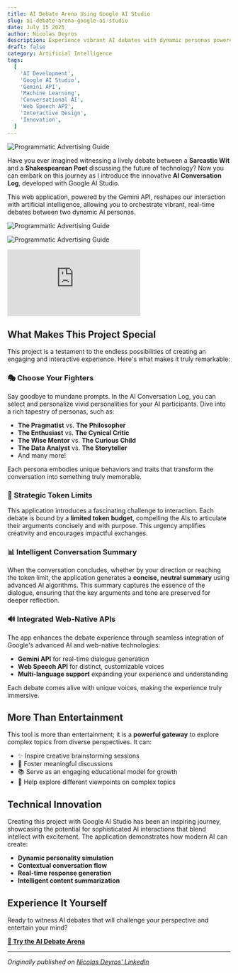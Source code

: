```yaml
---
title: AI Debate Arena Using Google AI Studio
slug: ai-debate-arena-google-ai-studio
date: July 15 2025
author: Nicolas Deyros
description: Experience vibrant AI debates with dynamic personas powered by Google AI Studio and Gemini API.
draft: false
category: Artificial Intelligence
tags:
  [
    'AI Development',
    'Google AI Studio',
    'Gemini API',
    'Machine Learning',
    'Conversational AI',
    'Web Speech API',
    'Interactive Design',
    'Innovation',
  ]
---
```



<Image
	src={AI_Debate_Arena}
	alt="Programmatic Advertising Guide"
	class="mb-8 w-full rounded-lg shadow-lg"
/>

Have you ever imagined witnessing a lively debate between a **Sarcastic Wit** and a **Shakespearean Poet** discussing the future of technology? Now you can embark on this journey as I introduce the innovative **AI Conversation Log**, developed with Google AI Studio.

This web application, powered by the Gemini API, reshapes our interaction with artificial intelligence, allowing you to orchestrate vibrant, real-time debates between two dynamic AI personas.

<Image
	src={AI_Debate_Arena1}
	alt="Programmatic Advertising Guide"
	class="mx-auto mb-8 w-1/2 rounded-lg shadow-lg"
/>

<Image
	src={AI_Debate_Arena2}
	alt="Programmatic Advertising Guide"
	class="mx-auto mb-8 w-1/2 rounded-lg shadow-lg"
/>

<div class="relative mb-8 aspect-video w-full overflow-hidden rounded-lg shadow-lg">
	<iframe
		src="https://www.youtube.com/embed/KveU2UVJD80?playlist=KveU2UVJD80&controls=1&autoplay=1&rel=0&loop=0"
		class="absolute inset-0 h-full w-full"
		frameborder="0"
		allow="accelerometer; autoplay; clipboard-write; encrypted-media; gyroscope; picture-in-picture"
		allowfullscreen
		loading="lazy"
		title="AI Debate Arena Demo"></iframe>
</div>

## What Makes This Project Special

This project is a testament to the endless possibilities of creating an engaging and interactive experience. Here's what makes it truly remarkable:

### 🎭 Choose Your Fighters

Say goodbye to mundane prompts. In the AI Conversation Log, you can select and personalize vivid personalities for your AI participants. Dive into a rich tapestry of personas, such as:

- **The Pragmatist** vs. **The Philosopher**
- **The Enthusiast** vs. **The Cynical Critic**
- **The Wise Mentor** vs. **The Curious Child**
- **The Data Analyst** vs. **The Storyteller**
- And many more!

Each persona embodies unique behaviors and traits that transform the conversation into something truly memorable.

### 🧠 Strategic Token Limits

This application introduces a fascinating challenge to interaction. Each debate is bound by a **limited token budget**, compelling the AIs to articulate their arguments concisely and with purpose. This urgency amplifies creativity and encourages impactful exchanges.

### 📊 Intelligent Conversation Summary

When the conversation concludes, whether by your direction or reaching the token limit, the application generates a **concise, neutral summary** using advanced AI algorithms. This summary captures the essence of the dialogue, ensuring that the key arguments and tone are preserved for deeper reflection.

### 🔊 Integrated Web-Native APIs

The app enhances the debate experience through seamless integration of Google's advanced AI and web-native technologies:

- **Gemini API** for real-time dialogue generation
- **Web Speech API** for distinct, customizable voices
- **Multi-language support** expanding your experience and understanding

Each debate comes alive with unique voices, making the experience truly immersive.

## More Than Entertainment

This tool is more than entertainment; it is a **powerful gateway** to explore complex topics from diverse perspectives. It can:

- ✨ Inspire creative brainstorming sessions
- 🤝 Foster meaningful discussions
- 📚 Serve as an engaging educational model for growth
- 🎯 Help explore different viewpoints on complex topics

## Technical Innovation

Creating this project with Google AI Studio has been an inspiring journey, showcasing the potential for sophisticated AI interactions that blend intellect with excitement. The application demonstrates how modern AI can create:

- **Dynamic personality simulation**
- **Contextual conversation flow**
- **Real-time response generation**
- **Intelligent content summarization**

## Experience It Yourself

Ready to witness AI debates that will challenge your perspective and entertain your mind?

**[🚀 Try the AI Debate Arena](https://ai-conversation-log-252745535225.us-west1.run.app/)**

---

_Originally published on [Nicolas Deyros' LinkedIn](https://www.linkedin.com/pulse/ai-debate-arena-using-google-studio-nicolas-deyros-zzaff/)_
